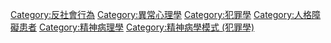{{Cat main|反社會人格障礙}}
[[Category:反社會行為|Category:反社會行為]]
[[Category:異常心理學|Category:異常心理學]]
[[Category:犯罪學|Category:犯罪學]]
[[Category:人格障礙患者|Category:人格障礙患者]]
[[Category:精神病理學|Category:精神病理學]]
[[Category:精神病學模式_(犯罪學)|Category:精神病學模式 (犯罪學)]]